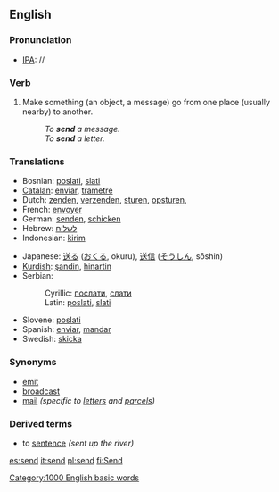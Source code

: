 ==English==

=== Pronunciation ===
*[[w:IPA|IPA]]: /{{IPAchar|ˈsend}}/

=== Verb ===
{{en-infl-irreg|send|sends|sending|sent|sent}}
# Make something (an object, a message) go from one place (usually nearby) to another.
#:''To '''send''' a message.''
#:''To '''send''' a letter.''

===Translations===
{{top}}
*Bosnian: [[poslati]], [[slati]]
*[[Catalan]]: [[enviar]], [[trametre]]
*Dutch: [[zenden]], [[verzenden]], [[sturen]], [[opsturen]], 
*French: [[envoyer]]
*German: [[senden]], [[schicken]]
*Hebrew: [[לשלוח]]
*Indonesian: [[kirim]]
{{mid}}
*Japanese: [[送る]] ([[おくる]], okuru), [[送信]] ([[そうしん]], sōshin)
*[[Kurdish]]: [[şandin]], [[hinartin]]
*Serbian:
*:Cyrillic: [[послати]], [[слати]]
*:Latin: [[poslati]], [[slati]]
*Slovene: [[poslati]]
*Spanish: [[enviar]], [[mandar]]
*Swedish: [[skicka]]
{{bottom}}

===Synonyms===
*[[emit]]
*[[broadcast]]
*[[mail]] ''(specific to [[letter]]s and [[parcel]]s)''

===Derived terms===
* to [[sentence]] ''(sent up the river)''

[[Category:1000 English basic words]]

[[es:send]]
[[it:send]]
[[pl:send]]
[[fi:Send]]